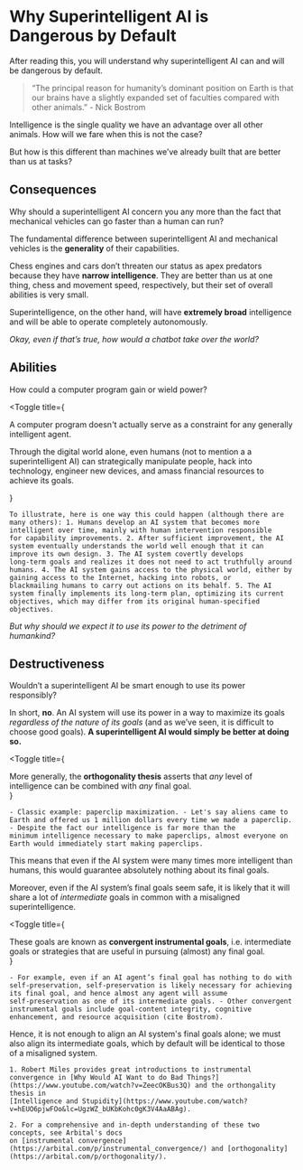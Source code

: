 
# Why Superintelligent AI is Dangerous by Default

<Promise>After reading this, you will understand why superintelligent AI can and will be dangerous by default.</Promise>

> “The principal reason for humanity’s dominant position on Earth is that our brains have a slightly expanded set of faculties compared with other animals.” - Nick Bostrom

Intelligence is the single quality we have an advantage over all other animals. How will we fare when this is not the case?

But how is this different than machines we’ve already built that are better than us at tasks?

## Consequences

<p>
	<span className='font-bold'>Why should a superintelligent AI concern you any more than the fact that mechanical vehicles can go faster than a human can run?</span>
</p>

The fundamental difference between superintelligent AI and mechanical vehicles is the **generality** of their capabilities.

Chess engines and cars don’t threaten our status as apex predators because they have **narrow intelligence**. They are better than us at one thing, chess and movement speed, respectively, but their set of overall abilities is very small.

Superintelligence, on the other hand, will have **extremely broad** intelligence and will be able to operate completely autonomously.

_Okay, even if that’s true, how would a chatbot take over the world?_

## Abilities

<p>
	<span className='font-bold'>How could a computer program gain or wield power?</span>
</p>

<Toggle
	title={
		<div>
			<p>A computer program doesn't actually serve as a constraint for any generally intelligent agent.</p>
			<p className='mt-3'>
				Through the digital world alone, even humans (not to mention a a superintelligent AI) can strategically manipulate people, hack into technology, engineer new devices, and amass financial
				resources to achieve its goals.
			</p>
		</div>
	}
>
	To illustrate, here is one way this could happen (although there are many others): 1. Humans develop an AI system that becomes more intelligent over time, mainly with human intervention responsible
	for capability improvements. 2. After sufficient improvement, the AI system eventually understands the world well enough that it can improve its own design. 3. The AI system covertly develops
	long-term goals and realizes it does not need to act truthfully around humans. 4. The AI system gains access to the physical world, either by gaining access to the Internet, hacking into robots, or
	blackmailing humans to carry out actions on its behalf. 5. The AI system finally implements its long-term plan, optimizing its current objectives, which may differ from its original human-specified
	objectives.
</Toggle>

_But why should we expect it to use its power to the detriment of humankind?_

## Destructiveness

<p>
	<span className='font-bold'>Wouldn’t a superintelligent AI be smart enough to use its power responsibly?</span>
</p>

In short, **no**. An AI system will use its power in a way to maximize its goals _regardless of the nature of its goals_ (and as we’ve seen, it is difficult to choose good goals). <b className="font-bold">A superintelligent AI would simply be better at doing so.</b>

<Toggle
	title={
		<div>
			More generally, the <b>orthogonality thesis</b> asserts that <i>any</i> level of intelligence can be combined with <i>any</i> final goal.
		</div>
	}
>
	- Classic example: paperclip maximization. - Let's say aliens came to Earth and offered us 1 million dollars every time we made a paperclip. - Despite the fact our intelligence is far more than the
	minimum intelligence necessary to make paperclips, almost everyone on Earth would immediately start making paperclips.
</Toggle>
This means that even if the AI system were many times more intelligent than humans, this would guarantee absolutely nothing about its final goals.

Moreover, even if the AI system’s final goals seem safe, it is likely that it will share a lot of _intermediate_ goals in common with a misaligned superintelligence.

<Toggle
	title={
		<div>
			These goals are known as <b>convergent instrumental goals</b>, i.e. intermediate goals or strategies that are useful in pursuing (almost) any final goal.
		</div>
	}
>
	- For example, even if an AI agent’s final goal has nothing to do with self-preservation, self-preservation is likely necessary for achieving its final goal, and hence almost any agent will assume
	self-preservation as one of its intermediate goals. - Other convergent instrumental goals include goal-content integrity, cognitive enhancement, and resource acquisition (cite Bostrom).
</Toggle>

Hence, it is not enough to align an AI system's final goals alone; we must also align its intermediate goals, which by default will be identical to those of a misaligned system.

<Sources>

    1. Robert Miles provides great introductions to instrumental convergence in [Why Would AI Want to do Bad Things?](https://www.youtube.com/watch?v=ZeecOKBus3Q) and the orthongality thesis in
    [Intelligence and Stupidity](https://www.youtube.com/watch?v=hEUO6pjwFOo&lc=UgzWZ_bUKbKohc0gK3V4AaABAg).

    2. For a comprehensive and in-depth understanding of these two concepts, see Arbital's docs
    on [instrumental convergence](https://arbital.com/p/instrumental_convergence/) and [orthogonality](https://arbital.com/p/orthogonality/).

</Sources>
